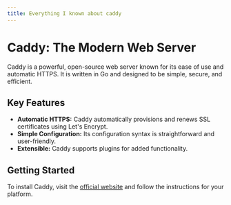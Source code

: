 ```yaml
---
title: Everything I known about caddy
---
```


# Caddy: The Modern Web Server

Caddy is a powerful, open-source web server known for its ease of use and automatic HTTPS. It is written in Go and designed to be simple, secure, and efficient.

## Key Features

- **Automatic HTTPS:** Caddy automatically provisions and renews SSL certificates using Let's Encrypt.
- **Simple Configuration:** Its configuration syntax is straightforward and user-friendly.
- **Extensible:** Caddy supports plugins for added functionality.

## Getting Started

To install Caddy, visit the [official website](https://caddyserver.com/) and follow the instructions for your platform.
